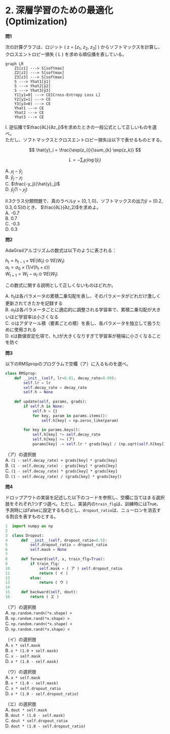 # 2. 深層学習のための最適化 (Optimization)

**問1**

次の計算グラフは、ロジット \( z = [$z_1$, $z_2$, $z_3$] \) からソフトマックスを計算し、クロスエントロピー損失 \( L \) を求める順伝播を表している。

```mermaid
graph LR
    Z1[z1] ---> S[softmax]
    Z2[z2] ---> S[softmax]
    Z3[z3] ---> S[softmax]
    S ---> Yhat1[ŷ1]
    S ---> Yhat2[ŷ2]
    S ---> Yhat3[ŷ3]
    Y1[y1=0] ---> CE[Cross-Entropy Loss L]
    Y2[y2=1] ---> CE
    Y3[y3=0] ---> CE
    Yhat1 ---> CE
    Yhat2 ---> CE
    Yhat3 ---> CE
```

I. 逆伝播で$\frac{∂𝐿}{∂𝑧_j}$を求めたときの一般公式として正しいものを選べ。  
ただし、ソフトマックスとクロスエントロピー損失は以下で表せるものとする。  

$$
\hat{y}_i = \frac{\exp(z_i)}{\sum_{k} \exp(z_k)}
$$

$$
L = - \sum_{i} y_i \log(\hat{y}_i)
$$

A. $𝑦_j−\hat{y}_j$  
B. $\hat{y}_j-𝑦_j$  
C. $\frac{-y_j}{\hat{y}_j}$  
D. $\hat{y}_j(1-𝑦_j)$

II.3クラス分類問題で、真のラベル$y = [0,1,0]$、ソフトマックスの出力$\hat{y}=[0.2, 0.3, 0.5]$のとき、
$\frac{∂𝐿}{∂𝑧_2}$を求めよ。  
A. -0.7  
B. 0.7  
C. -0.3  
D. 0.3

**問2**

AdaGradアルゴリズムの数式は以下のように表される：

$h_t = h_{t-1} + ∇E(W_t) ⊙ ∇E(W_t)$  
$α_t = α_0 × (1/√(h_t + ε))$  
$W_{t+1} = W_t - α_t ⊙ ∇E(W_t)$  

この数式に関する説明として正しくないものはどれか。

A. $h_t$は各パラメータの累積二乗勾配を表し、そのパラメータがどれだけ激しく更新されてきたかを記録する  
B. $α_t$は各パラメータごとに適応的に調整される学習率で、累積二乗勾配が大きいほど学習率は小さくなる  
C. ⊙はアダマール積（要素ごとの積）を表し、各パラメータを独立して扱うために使用される  
D. εは数値安定化項で、h_tが大きくなりすぎて学習率が極端に小さくなることを防ぐ  


**問3**

以下のRMSpropのプログラムで空欄（ア）に入るものを選べ。

```python
class RMSprop:
    def __init__(self, lr=0.01, decay_rate=0.99):
        self.lr = lr
        self.decay_rate = decay_rate
        self.h = None
    
    def update(self, params, grads):
        if self.h is None:
            self.h = {}
            for key, param in params.items():
                self.h[key] = np.zeros_like(param)
        
        for key in params.keys():
            self.h[key] *= self.decay_rate
            self.h[key] += (ア)
            params[key] -= self.lr * grads[key] / (np.sqrt(self.h[key]) + 1e-7)
```

（ア）の選択肢  
A. `(1 - self.decay_rate) + grads[key] * grads[key]`  
B. `(1 - self.decay_rate) - grads[key] * grads[key]`  
C. `(1 - self.decay_rate) * grads[key] * grads[key]`  
D. `(1 - self.decay_rate) / (grads[key] * grads[key])`  

**問4**

ドロップアウトの実装を記述した以下のコードを参照し、空欄に当てはまる選択肢をそれぞれ1つずつ選べ。ただし、実装内の`train_flg`は、訓練時にはTrue、予測時にはFalseに設定するものとし、`dropout_ratio`は、ニューロンを消去する割合を表すものとする。

```python
1  import numpy as np
2
3  class Dropout:
4      def __init__(self, dropout_ratio=0.5):
5          self.dropout_ratio = dropout_ratio
6          self.mask = None
7
8      def forward(self, x, train_flg=True):
9          if train_flg:
10             self.mask = ( ア ) self.dropout_ratio
11             return ( イ )
12         else:
13             return ( ウ )
14
15     def backward(self, dout):
16         return ( エ )
```

（ア）の選択肢  
A. `np.random.randn(*x.shape) >`  
B. `np.random.rand(*x.shape) >`  
C. `np.random.randn(*x.shape) <`  
D. `np.random.rand(*x.shape) <`  

（イ）の選択肢  
A. `x * self.mask`  
B. `x * (1.0 + self.mask)`  
C. `x - self.mask`  
D. `x * (1.0 - self.mask)`  

（ウ）の選択肢  
A. `x * self.mask`  
B. `x * (1.0 - self.mask)`  
C. `x * self.dropout_ratio`  
D. `x * (1.0 - self.dropout_ratio)`  

（エ）の選択肢  
A. `dout * self.mask`  
B. `dout * (1.0 - self.mask)`  
C. `dout * self.dropout_ratio`  
D. `dout * (1.0 - self.dropout_ratio)`  